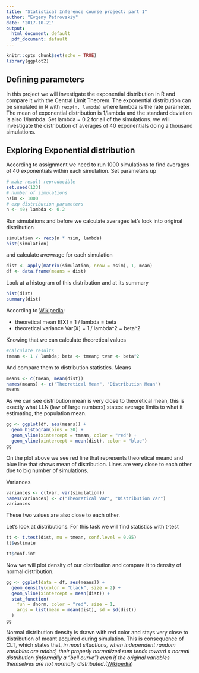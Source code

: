 ```yaml
---
title: "Statistical Inference course project: part 1"
author: "Evgeny Petrovskiy"
date: '2017-10-21'
output:
  html_document: default
  pdf_document: default
---
```


```r
knitr::opts_chunk$set(echo = TRUE)
library(ggplot2)
```

## Defining parameters

In this project we will investigate the exponential distribution in R and compare it with the Central Limit Theorem. The exponential distribution can be simulated in R with `rexp(n, lambda)` where lambda is the rate parameter. The mean of exponential distribution is 1/lambda and the standard deviation is also 1/lambda. Set lambda = 0.2 for all of the simulations. we will investigate the distribution of averages of 40 exponentials doing a thousand simulations.

## Exploring Exponential distribution

According to assignment we need to run 1000 simulations to find averages of 40 exponentials within each simulation. Set parameters up

```r
# make result reproducible
set.seed(123)
# number of simulations
nsim <- 1000
# exp distribution parameters
n <- 40; lambda <- 0.2
```

Run simulations and before we calculate averages let's look into original distribution

```r
simulation <- rexp(n * nsim, lambda)
hist(simulation)
```

and calculate avewrage for each simulation

```r
dist <- apply(matrix(simulation, nrow = nsim), 1, mean)
df <- data.frame(means = dist)

```

Look at a histogram of this distribution and at its summary

```r
hist(dist)
summary(dist)
```

According to [Wikipedia](https://en.wikipedia.org/wiki/Exponential_distribution#Mean.2C_variance.2C_moments_and_median):

* theoretical mean E[X] = 1 / lambda = beta
* theoretical variance Var[X] = 1 / lambda^2 = beta^2

Knowing that we can calculate theoretical values

```r
#calculate results
tmean <- 1 / lambda; beta <- tmean; tvar <- beta^2
```

And compare them to distribution statistics. Means

```r
means <- c(tmean, mean(dist))
names(means) <- c("Theoretical Mean", "Distribution Mean")
means
```

As we can see distribution mean is very close to theoretical mean, this is exactly what LLN (law of large numbers) states: average limits to what it estimating, the population mean.

```r
gg <- ggplot(df, aes(means)) + 
  geom_histogram(bins = 20) + 
  geom_vline(xintercept = tmean, color = "red") + 
  geom_vline(xintercept = mean(dist), color = "blue")
gg
```

On the plot above we see red line that represents theoretical meand and blue line that shows mean of distribution. Lines are very close to each other due to big number of simulations. 

Variances

```r
variances <- c(tvar, var(simulation))
names(variances) <- c("Theoretical Var", "Distribution Var")
variances
```

These two values are also close to each other.

Let's look at distributions. For this task we will find statistics with t-test

```r
tt <- t.test(dist, mu = tmean, conf.level = 0.95)
tt$estimate

tt$conf.int
```

Now we will plot density of our distribution and compare it to density of normal distribution.

```r
gg <- ggplot(data = df, aes(means)) + 
  geom_density(color = "black", size = 2) +
  geom_vline(xintercept = mean(dist)) +
  stat_function(
    fun = dnorm, color = "red", size = 1,
    args = list(mean = mean(dist), sd = sd(dist))
  )
gg
```

Normal distribution density is drawn with red color and stays very close to distribution of meant acquired during simulation. This is consequence of CLT, which states that, _in most situations, when independent random variables are added, their properly normalized sum tends toward a normal distribution (informally a "bell curve") even if the original variables themselves are not normally distributed_.([Wikipedia](https://en.wikipedia.org/wiki/Central_limit_theorem))

